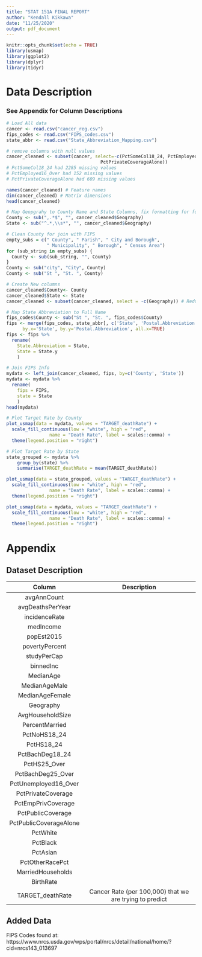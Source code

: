 ```yaml
---
title: "STAT 151A FINAL REPORT"
author: "Kendall Kikkawa"
date: "11/25/2020"
output: pdf_document
---
```


```r
knitr::opts_chunk$set(echo = TRUE)
library(usmap)
library(ggplot2)
library(dplyr)
library(tidyr)
```

# Data Description

### See Appendix for Column Descriptions

```r
# Load All data
cancer <- read.csv("cancer_reg.csv")
fips_codes <- read.csv("FIPS_codes.csv")
state_abbr <- read.csv("State_Abbreviation_Mapping.csv") 

# remove columns with null values
cancer_cleaned <- subset(cancer, select=-c(PctSomeCol18_24, PctEmployed16_Over, 
                                   PctPrivateCoverageAlone)) 
# PctSomeCol18_24 had 2285 missing values
# PctEmployed16_Over had 152 missing values
# PctPrivateCoverageAlone had 609 missing values

names(cancer_cleaned) # Feature names
dim(cancer_cleaned) # Matrix dimensions
head(cancer_cleaned)
```

```r
# Map Geopgrahy to County Name and State Columns, fix formatting for future join
County <- sub(",.*$", "", cancer_cleaned$Geography)
State <- sub("^.*,\\s*", "", cancer_cleaned$Geography)

# Clean County for join with FIPS
empty_subs = c(" County", " Parish", " City and Borough", 
               " Municipality", " Borough", " Census Area")
for (sub_string in empty_subs) {
  County <- sub(sub_string, "", County) 
}
County <- sub("city", "City", County) 
County <- sub("St ", "St. ", County) 

# Create New columns
cancer_cleaned$County<- County
cancer_cleaned$State <- State
cancer_cleaned <- subset(cancer_cleaned, select = -c(Geography)) # Redundant

# Map State Abbreviation to Full Name
fips_codes$County <- sub("St ", "St. ", fips_codes$County) 
fips <- merge(fips_codes, state_abbr[, c('State', 'Postal.Abbreviation')], 
      by.x='State', by.y='Postal.Abbreviation', all.x=TRUE)
fips <- fips %>% 
  rename(
    State.Abbreviation = State,
    State = State.y
    )
```


```r
# Join FIPS Info
mydata <- left_join(cancer_cleaned, fips, by=c('County', 'State'))
mydata <- mydata %>% 
  rename(
    fips = FIPS,
    state = State
    )
head(mydata)
```

```r
# Plot Target Rate by County
plot_usmap(data = mydata, values = "TARGET_deathRate") + 
  scale_fill_continuous(low = "white", high = "red",
                name = "Death Rate", label = scales::comma) + 
  theme(legend.position = "right")
```

```r
# Plot Target Rate by State
state_grouped <- mydata %>%
	group_by(state) %>%
	summarise(TARGET_deathRate = mean(TARGET_deathRate))

plot_usmap(data = state_grouped, values = "TARGET_deathRate") + 
  scale_fill_continuous(low = "white", high = "red",
                name = "Death Rate", label = scales::comma) + 
  theme(legend.position = "right")
```


```r


plot_usmap(data = mydata, values = "TARGET_deathRate") + 
  scale_fill_continuous(low = "white", high = "red",
                name = "Death Rate", label = scales::comma) + 
  theme(legend.position = "right")
```


# Appendix

## Dataset Description

| Column | Description |
|:---:|:------:|
| avgAnnCount | |
| avgDeathsPerYear | |
| incidenceRate | |
| medIncome | |
| popEst2015 | |
| povertyPercent | |
| studyPerCap | |
| binnedInc | |
| MedianAge | |
| MedianAgeMale | |
| MedianAgeFemale | |
| Geography | |
| AvgHouseholdSize | |
| PercentMarried | |
| PctNoHS18_24 | |
| PctHS18_24 | |
| PctBachDeg18_24 | |
| PctHS25_Over | |
| PctBachDeg25_Over | |
| PctUnemployed16_Over | |
| PctPrivateCoverage | |
| PctEmpPrivCoverage | |
| PctPublicCoverage | | 
| PctPublicCoverageAlone | |
| PctWhite | |
| PctBlack | |
| PctAsian | |
| PctOtherRacePct | |
| MarriedHouseholds | |
| BirthRate | |
| TARGET_deathRate | Cancer Rate (per 100,000) that we are trying to predict |

## Added Data

FIPS Codes found at: https://www.nrcs.usda.gov/wps/portal/nrcs/detail/national/home/?cid=nrcs143_013697





